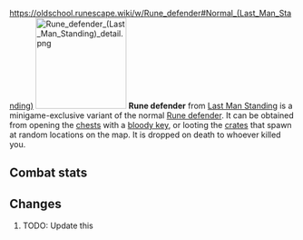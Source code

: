 https://oldschool.runescape.wiki/w/Rune_defender#Normal_(Last_Man_Standing)
{{Infobox Item
|name = Rune defender
|image = [[File:Rune defender (Last Man Standing).png]]
|release = [[4 August]] [[2016]]
|update = Last Man Standing Beta and Splashing Restrictions  # TODO: Update this
|members = No
|quest = No
|tradeable = No
|placeholder = No
|equipable = Yes
|stackable = No
|noteable = Yes
|options = Wield, Drop   # TODO: Update this
|examine = A defensive weapon.
|value = 3
|alchable = No
|weight = 0.453
|id = 27185
}}
[[File:Rune defender (Last Man Standing) detail.png|160px|left]]
'''Rune defender''' from [[Last Man Standing]] is a minigame-exclusive variant of the normal [[Rune defender]]. It can be obtained from opening the [[Chest (Last Man Standing)|chests]] with a [[bloody key]], or looting the [[Crate (Last Man Standing)|crates]] that spawn at random locations on the map. It is dropped on death to whoever killed you.

==Combat stats==
{{Infobox Bonuses
|astab = 20
|aslash = 19
|acrush = 18
|amagic = -3
|arange = -2
|dstab = 20
|dslash = 19
|dcrush = 18
|dmagic = -3
|drange = -2
|str = 5
|rstr = 0
|mdmg = 0
|prayer = 0
|slot = shield
|image = [[File:Rune defender equipped male.png|160px]]
|altimage = [[File:Rune defender equipped female.png|160px]]
}}

==Changes==
# TODO: Update this
{{Subject changes header}}
{{Subject changes
|date = 4 August 2016
|update = Last Man Standing
|change = The item was made fully available with the release of Last Man Standing.
}}
{{Subject changes footer}}

{{Last Man Standing In-game Items}}